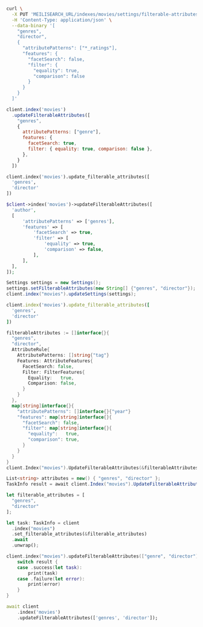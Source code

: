 <CodeGroup>

```bash cURL
curl \
  -X PUT 'MEILISEARCH_URL/indexes/movies/settings/filterable-attributes' \
  -H 'Content-Type: application/json' \
  --data-binary '[
    "genres",
    "director",
    {
      "attributePatterns": ["*_ratings"],
      "features": {
        "facetSearch": false,
        "filter": {
          "equality": true,
          "comparison": false
        }
      }
    }
  ]'
```

```javascript JS
client.index('movies')
  .updateFilterableAttributes([
    "genres",
    {
      attributePatterns: ["genre"],
      features: {
        facetSearch: true,
        filter: { equality: true, comparison: false },
      },
    }
  ])
```

```python Python
client.index('movies').update_filterable_attributes([
  'genres',
  'director'
])
```

```php PHP
$client->index('movies')->updateFilterableAttributes([
  'author',
  [
      'attributePatterns' => ['genres'],
      'features' => [
          'facetSearch' => true,
          'filter' => [
              'equality' => true,
              'comparison' => false,
          ],
      ],
  ],
]);
```

```java Java
Settings settings = new Settings();
settings.setFilterableAttributes(new String[] {"genres", "director"});
client.index("movies").updateSettings(settings);
```

```ruby Ruby
client.index('movies').update_filterable_attributes([
  'genres',
  'director'
])
```

```go Go
filterableAttributes := []interface{}{
  "genres",
  "director",
  AttributeRule{
    AttributePatterns: []string{"tag"}
    Features: AttributeFeatures{
      FacetSearch: false,
      Filter: FilterFeatures{
        Equality:   true,
        Comparison: false,
      }
    }
  },
  map[string]interface{}{
    "attributePatterns": []interface{}{"year"}
    "features": map[string]interface{}{
      "facetSearch": false,
      "filter": map[string]interface{}{
        "equality":   true,
        "comparison": true,
      }
    }
  }
}
client.Index("movies").UpdateFilterableAttributes(&filterableAttributes)
```

```csharp C#
List<string> attributes = new() { "genres", "director" };
TaskInfo result = await client.Index("movies").UpdateFilterableAttributesAsync(attributes);
```

```rust Rust
let filterable_attributes = [
  "genres",
  "director"
];

let task: TaskInfo = client
  .index("movies")
  .set_filterable_attributes(&filterable_attributes)
  .await
  .unwrap();
```

```swift Swift
client.index("movies").updateFilterableAttributes(["genre", "director"]) { (result) in
    switch result {
    case .success(let task):
        print(task)
    case .failure(let error):
        print(error)
    }
}
```

```dart Dart
await client
    .index('movies')
    .updateFilterableAttributes(['genres', 'director']);
```
</CodeGroup>